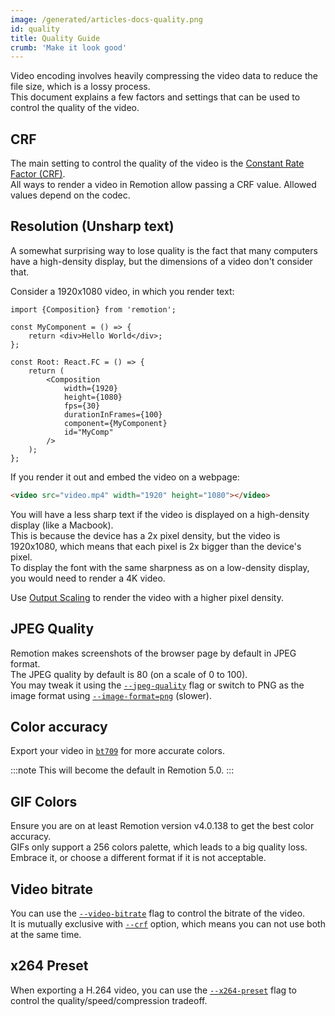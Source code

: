 ```yaml
---
image: /generated/articles-docs-quality.png
id: quality
title: Quality Guide
crumb: 'Make it look good'
---
```


Video encoding involves heavily compressing the video data to reduce the file size, which is a lossy process.  
This document explains a few factors and settings that can be used to control the quality of the video.

## CRF

The main setting to control the quality of the video is the [Constant Rate Factor (CRF)](/docs/encoding/#controlling-quality-using-the-crf-setting).  
All ways to render a video in Remotion allow passing a CRF value. Allowed values depend on the codec.

## Resolution (Unsharp text)

A somewhat surprising way to lose quality is the fact that many computers have a high-density display, but the dimensions of a video don't consider that.

Consider a 1920x1080 video, in which you render text:

```tsx twoslash
import {Composition} from 'remotion';

const MyComponent = () => {
	return <div>Hello World</div>;
};

const Root: React.FC = () => {
	return (
		<Composition
			width={1920}
			height={1080}
			fps={30}
			durationInFrames={100}
			component={MyComponent}
			id="MyComp"
		/>
	);
};
```

If you render it out and embed the video on a webpage:

```html
<video src="video.mp4" width="1920" height="1080"></video>
```

You will have a less sharp text if the video is displayed on a high-density display (like a Macbook).  
This is because the device has a 2x pixel density, but the video is 1920x1080, which means that each pixel is 2x bigger than the device's pixel.  
To display the font with the same sharpness as on a low-density display, you would need to render a 4K video.

Use [Output Scaling](/docs/scaling) to render the video with a higher pixel density.

## JPEG Quality

Remotion makes screenshots of the browser page by default in JPEG format.  
The JPEG quality by default is 80 (on a scale of 0 to 100).  
You may tweak it using the [`--jpeg-quality`](/docs/cli/render#--jpeg-quality) flag or switch to PNG as the image format using [`--image-format=png`](/docs/cli/render#--image-format) (slower).

## Color accuracy

Export your video in [`bt709`](/docs/cli/render#--color-space) for more accurate colors.

:::note
This will become the default in Remotion 5.0.
:::

## GIF Colors

Ensure you are on at least Remotion version v4.0.138 to get the best color accuracy.  
GIFs only support a 256 colors palette, which leads to a big quality loss. Embrace it, or choose a different format if it is not acceptable.

## Video bitrate

You can use the [`--video-bitrate`](/docs/cli/render#--video-bitrate) flag to control the bitrate of the video.  
It is mutually exclusive with [`--crf`](/docs/cli/render#--crf) option, which means you can not use both at the same time.

## x264 Preset

When exporting a H.264 video, you can use the [`--x264-preset`](/docs/cli/render#--x264-preset) flag to control the quality/speed/compression tradeoff.
